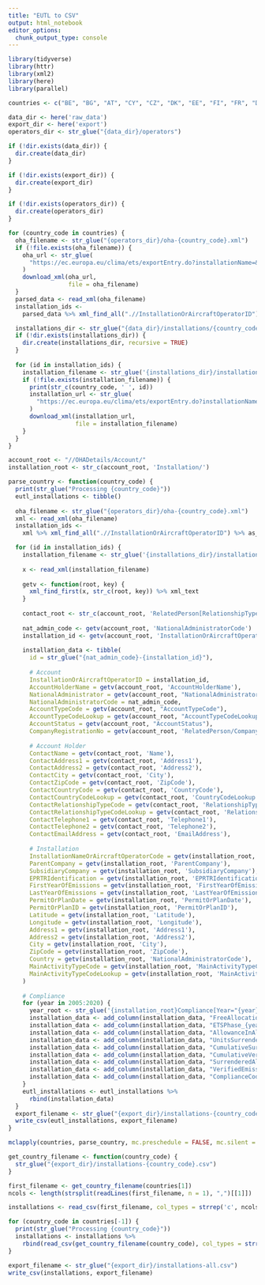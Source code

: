```yaml
---
title: "EUTL to CSV"
output: html_notebook
editor_options: 
  chunk_output_type: console
---
```


```r
library(tidyverse)
library(httr)
library(xml2)
library(here)
library(parallel)
```

```r
countries <- c("BE", "BG", "AT", "CY", "CZ", "DK", "EE", "FI", "FR", "DE", "GR", "HU", "IS", "IE", "IT", "LV", "LI", "LT", "LU", "MT", "NL", "XI", "NO", "PL", "PT", "RO", "SK", "SI", "ES", "SE", "GB")

data_dir <- here('raw_data')
export_dir <- here('export')
operators_dir <- str_glue("{data_dir}/operators")
```

```r

if (!dir.exists(data_dir)) { 
  dir.create(data_dir)
}

if (!dir.exists(export_dir)) { 
  dir.create(export_dir)
}

if (!dir.exists(operators_dir)) { 
  dir.create(operators_dir)
}

for (country_code in countries) {
  oha_filename <- str_glue("{operators_dir}/oha-{country_code}.xml")
  if (!file.exists(oha_filename)) {
    oha_url <- str_glue(
      "https://ec.europa.eu/clima/ets/exportEntry.do?installationName=&accountHolder=&permitIdentifier=&form=oha&form=oha&searchType=oha&currentSortSettings=&mainActivityType=-1&installationIdentifier=&account.registryCodes={country_code}&languageCode=en&exportType=1&exportAction=oha&exportOK=exportOK"
    )
    download_xml(oha_url,
                 file = oha_filename)
  }
  parsed_data <- read_xml(oha_filename)
  installation_ids <-
    parsed_data %>% xml_find_all(".//InstallationOrAircraftOperatorID") %>% as_list

  installations_dir <- str_glue("{data_dir}/installations/{country_code}")
  if (!dir.exists(installations_dir)) { 
    dir.create(installations_dir, recursive = TRUE)
  }
  
  for (id in installation_ids) {
    installation_filename <- str_glue('{installations_dir}/installation-{country_code}-{id}.xml')
    if (!file.exists(installation_filename)) {
      print(str_c(country_code, ' ', id))
      installation_url <- str_glue(
        "https://ec.europa.eu/clima/ets/exportEntry.do?installationName&permitIdentifier&searchType=oha&mainActivityType&accountType&selectedPeriods&complianceStatus&account.registryCodes={country_code}&languageCode=en&account.registryCode&accountStatus&accountID&accountHolder&form=ohaDetails&registryCode&installationIdentifier={id}&action&primaryAuthRep&identifierInReg&returnURL&buttonAction=all&exportType=1&exportAction=ohaDetails&exportOK=exportOK"
      )
      download_xml(installation_url,
                   file = installation_filename)
    }
  }
}

```

```r

account_root <- "//OHADetails/Account/"
installation_root <- str_c(account_root, 'Installation/')

parse_country <- function(country_code) {
  print(str_glue("Processing {country_code}"))
  eutl_installations <- tibble()
  
  oha_filename <- str_glue("{operators_dir}/oha-{country_code}.xml")
  xml <- read_xml(oha_filename)
  installation_ids <-
    xml %>% xml_find_all(".//InstallationOrAircraftOperatorID") %>% as_list

  for (id in installation_ids) {
    installation_filename <- str_glue('{installations_dir}/installation-{country_code}-{id}.xml')
    
    x <- read_xml(installation_filename)
    
    getv <- function(root, key) {
      xml_find_first(x, str_c(root, key)) %>% xml_text
    }
    
    contact_root <- str_c(account_root, 'RelatedPerson[RelationshipTypeCodeLookup="Account holder"]/')
    
    nat_admin_code <- getv(account_root, 'NationalAdministratorCode')
    installation_id <- getv(account_root, 'InstallationOrAircraftOperatorID')
    
    installation_data <- tibble(
      id = str_glue("{nat_admin_code}-{installation_id}"),
          
      # Account
      InstallationOrAircraftOperatorID = installation_id,
      AccountHolderName = getv(account_root, 'AccountHolderName'),
      NationalAdministrator = getv(account_root, "NationalAdministrator"),
      NationalAdministratorCode = nat_admin_code,
      AccountTypeCode = getv(account_root, "AccountTypeCode"),
      AccountTypeCodeLookup = getv(account_root, "AccountTypeCodeLookup"),
      AccountStatus = getv(account_root, "AccountStatus"),
      CompanyRegistrationNo = getv(account_root, 'RelatedPerson/CompanyRegistrationNo'),
      
      # Account Holder
      ContactName = getv(contact_root, 'Name'),
      ContactAddress1 = getv(contact_root, 'Address1'),
      ContactAddress2 = getv(contact_root, 'Address2'),
      ContactCity = getv(contact_root, 'City'),
      ContactZipCode = getv(contact_root, 'ZipCode'),
      ContactCountryCode = getv(contact_root, 'CountryCode'),
      ContactCountryCodeLookup = getv(contact_root, 'CountryCodeLookup'),
      ContactRelationshipTypeCode = getv(contact_root, 'RelationshipTypeCode'),
      ContactRelationshipTypeCodeLookup = getv(contact_root, 'RelationshipTypeCodeLookup'),
      ContactTelephone1 = getv(contact_root, 'Telephone1'),
      ContactTelephone2 = getv(contact_root, 'Telephone2'),
      ContactEmailAddress = getv(contact_root, 'EmailAddress'),
      
      # Installation
      InstallationNameOrAircraftOperatorCode = getv(installation_root, 'InstallationNameOrAircraftOperatorCode'),
      ParentCompany = getv(installation_root, 'ParentCompany'),
      SubsidiaryCompany = getv(installation_root, 'SubsidiaryCompany'),
      EPRTRIdentification = getv(installation_root, 'EPRTRIdentification'),
      FirstYearOfEmissions = getv(installation_root, 'FirstYearOfEmissions'),
      LastYearOfEmissions = getv(installation_root, 'LastYearOfEmissions'),
      PermitOrPlanDate = getv(installation_root, 'PermitOrPlanDate'),
      PermitOrPlanID = getv(installation_root, 'PermitOrPlanID'),
      Latitude = getv(installation_root, 'Latitude'),
      Longitude = getv(installation_root, 'Longitude'),
      Address1 = getv(installation_root, 'Address1'),
      Address2 = getv(installation_root, 'Address2'),
      City = getv(installation_root, 'City'),
      ZipCode = getv(installation_root, 'ZipCode'),
      Country = getv(installation_root, 'NationalAdministratorCode'),
      MainActivityTypeCode = getv(installation_root, 'MainActivityTypeCode'),
      MainActivityTypeCodeLookup = getv(installation_root, 'MainActivityTypeCodeLookup')
    )
          
    # Compliance  
    for (year in 2005:2020) {
      year_root <- str_glue('{installation_root}Compliance[Year="{year}"]/')
      installation_data <- add_column(installation_data, "FreeAllocations_{year}" := getv(year_root, 'FreeAllocations'))
      installation_data <- add_column(installation_data, "ETSPhase_{year}" := getv(year_root, 'ETSPhase'))
      installation_data <- add_column(installation_data, "AllowanceInAllocation_{year}" := getv(year_root, 'AllowanceInAllocation'))
      installation_data <- add_column(installation_data, "UnitsSurrendered_{year}" := getv(year_root, 'UnitsSurrendered'))
      installation_data <- add_column(installation_data, "CumulativeSurrenderedUnits_{year}" := getv(year_root, 'CumulativeSurrenderedUnits'))
      installation_data <- add_column(installation_data, "CumulativeVerifiedEmissions_{year}" := getv(year_root, 'CumulativeVerifiedEmissions'))
      installation_data <- add_column(installation_data, "SurrenderedAllowances_{year}" := getv(year_root, 'SurrenderedAllowances'))
      installation_data <- add_column(installation_data, "VerifiedEmissions_{year}" := getv(year_root, 'VerifiedEmissions'))
      installation_data <- add_column(installation_data, "ComplianceCode_{year}" := getv(year_root, 'ComplianceCode'))
    }
    eutl_installations <- eutl_installations %>%
      rbind(installation_data)
  }
  export_filename <- str_glue("{export_dir}/installations-{country_code}.csv")
  write_csv(eutl_installations, export_filename)
}

mclapply(countries, parse_country, mc.preschedule = FALSE, mc.silent = FALSE, mc.cores = detectCores() - 1)

```

```r
get_country_filename <- function(country_code) {
  str_glue("{export_dir}/installations-{country_code}.csv")
}

first_filename <- get_country_filename(countries[1])
ncols <- length(strsplit(readLines(first_filename, n = 1), ",")[[1]])

installations <- read_csv(first_filename, col_types = strrep('c', ncols))

for (country_code in countries[-1]) {
  print(str_glue("Processing {country_code}"))
  installations <- installations %>%
    rbind(read_csv(get_country_filename(country_code), col_types = strrep('c', ncols)))
}

export_filename <- str_glue("{export_dir}/installations-all.csv")
write_csv(installations, export_filename)
  
```

